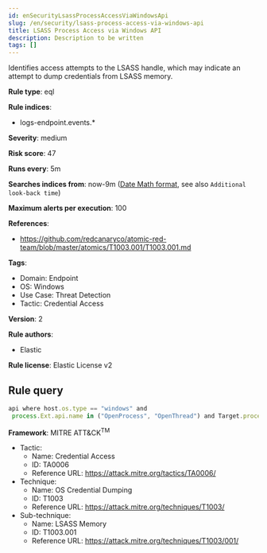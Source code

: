 ```yaml
---
id: enSecurityLsassProcessAccessViaWindowsApi
slug: /en/security/lsass-process-access-via-windows-api
title: LSASS Process Access via Windows API
description: Description to be written
tags: []
---
```


<div id="lsass-process-access-via-windows-api"></div>

Identifies access attempts to the LSASS handle, which may indicate an attempt to dump credentials from LSASS memory.

**Rule type**: eql

**Rule indices**: 

* logs-endpoint.events.*

**Severity**: medium

**Risk score**: 47

**Runs every**: 5m

**Searches indices from**: now-9m ([Date Math format](((ref))/common-options.html#date-math), see also <DocLink id="enSecurityRulesUiCreate" section="set-the-rules-schedule">`Additional look-back time`</DocLink>)

**Maximum alerts per execution**: 100

**References**: 

* https://github.com/redcanaryco/atomic-red-team/blob/master/atomics/T1003.001/T1003.001.md

**Tags**: 

* Domain: Endpoint
* OS: Windows
* Use Case: Threat Detection
* Tactic: Credential Access

**Version**: 2

**Rule authors**: 

* Elastic

**Rule license**: Elastic License v2

## Rule query

```js
api where host.os.type == "windows" and 
 process.Ext.api.name in ("OpenProcess", "OpenThread") and Target.process.name : "lsass.exe"

```

**Framework**: MITRE ATT&CK<sup>TM</sup>

* Tactic:
    * Name: Credential Access
    * ID: TA0006
    * Reference URL: https://attack.mitre.org/tactics/TA0006/
* Technique:
    * Name: OS Credential Dumping
    * ID: T1003
    * Reference URL: https://attack.mitre.org/techniques/T1003/
* Sub-technique:
    * Name: LSASS Memory
    * ID: T1003.001
    * Reference URL: https://attack.mitre.org/techniques/T1003/001/

